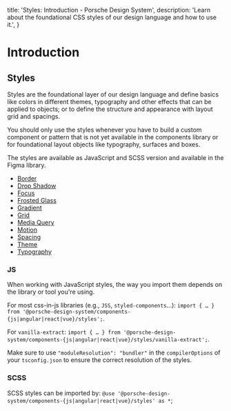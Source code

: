   title: 'Styles: Introduction - Porsche Design System',
  description: 'Learn about the foundational CSS styles of our design language and how to use it.',
}

# Introduction

## Styles

Styles are the foundational layer of our design language and define basics like colors in different themes, typography
and other effects that can be applied to objects; or to define the structure and appearance with layout grid and
spacings.

You should only use the styles whenever you have to build a custom component or pattern that is not yet available in the
components library or for foundational layout objects like typography, surfaces and boxes.

The styles are available as JavaScript and SCSS version and available in the Figma library.

- [Border](/styles/border)
- [Drop Shadow](/styles/drop-shadow)
- [Focus](/styles/focus)
- [Frosted Glass](vstyles/frosted-glass)
- [Gradient](/styles/gradient)
- [Grid](/styles/grid)
- [Media Query](/styles/media-query)
- [Motion](/styles/motion)
- [Spacing](/styles/spacing)
- [Theme](/styles/theme)
- [Typography](/styles/typography)

### JS

When working with JavaScript styles, the way you import them depends on the library or tool you're using.

For most css-in-js libraries (e.g., `JSS`, `styled-components`...):
`import { … } from '@porsche-design-system/components-{js|angular|react|vue}/styles';`.

For `vanilla-extract`:
`import { … } from '@porsche-design-system/components-{js|angular|react|vue}/styles/vanilla-extract';`.

Make sure to use `"moduleResolution": "bundler"` in the `compilerOptions` of your `tsconfig.json` to ensure the correct
resolution of the styles.

### SCSS

SCSS styles can be imported by: `@use '@porsche-design-system/components-{js|angular|react|vue}/styles' as *`;
